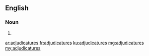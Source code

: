 ==English==

===Noun===
{{head|en|noun plural form}}

# {{plural of|adjudicature|lang=en}}

[[ar:adjudicatures]]
[[fr:adjudicatures]]
[[ku:adjudicatures]]
[[mg:adjudicatures]]
[[my:adjudicatures]]